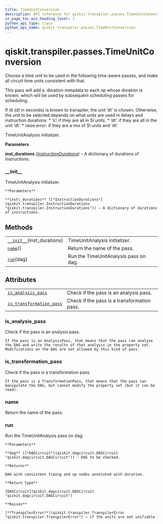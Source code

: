 ```yaml
---
title: TimeUnitConversion
description: API reference for qiskit.transpiler.passes.TimeUnitConversion
in_page_toc_min_heading_level: 1
python_api_type: class
python_api_name: qiskit.transpiler.passes.TimeUnitConversion
---
```


# qiskit.transpiler.passes.TimeUnitConversion

<Class id="qiskit.transpiler.passes.TimeUnitConversion" isDedicatedPage={true} github="https://github.com/qiskit/qiskit/tree/stable/0.18/qiskit/transpiler/passes/scheduling/time_unit_conversion.py" signature="TimeUnitConversion(inst_durations)">
  Choose a time unit to be used in the following time-aware passes, and make all circuit time units consistent with that.

  This pass will add a .duration metadata to each op whose duration is known, which will be used by subsequent scheduling passes for scheduling.

  If dt (dt in seconds) is known to transpiler, the unit ‘dt’ is chosen. Otherwise, the unit to be selected depends on what units are used in delays and instruction durations: \* ‘s’: if they are all in SI units. \* ‘dt’: if they are all in the unit ‘dt’. \* raise error: if they are a mix of SI units and ‘dt’.

  TimeUnitAnalysis initializer.

  **Parameters**

  **inst\_durations** ([*InstructionDurations*](qiskit.transpiler.InstructionDurations "qiskit.transpiler.InstructionDurations")) – A dictionary of durations of instructions.

  ### \_\_init\_\_

  <Function id="qiskit.transpiler.passes.TimeUnitConversion.__init__" signature="__init__(inst_durations)">
    TimeUnitAnalysis initializer.

    **Parameters**

    **inst\_durations** ([*InstructionDurations*](qiskit.transpiler.InstructionDurations "qiskit.transpiler.InstructionDurations")) – A dictionary of durations of instructions.
  </Function>

  ## Methods

  |                                                                                                                                             |                                       |
  | ------------------------------------------------------------------------------------------------------------------------------------------- | ------------------------------------- |
  | [`__init__`](#qiskit.transpiler.passes.TimeUnitConversion.__init__ "qiskit.transpiler.passes.TimeUnitConversion.__init__")(inst\_durations) | TimeUnitAnalysis initializer.         |
  | [`name`](#qiskit.transpiler.passes.TimeUnitConversion.name "qiskit.transpiler.passes.TimeUnitConversion.name")()                            | Return the name of the pass.          |
  | [`run`](#qiskit.transpiler.passes.TimeUnitConversion.run "qiskit.transpiler.passes.TimeUnitConversion.run")(dag)                            | Run the TimeUnitAnalysis pass on dag. |

  ## Attributes

  |                                                                                                                                                                      |                                             |
  | -------------------------------------------------------------------------------------------------------------------------------------------------------------------- | ------------------------------------------- |
  | [`is_analysis_pass`](#qiskit.transpiler.passes.TimeUnitConversion.is_analysis_pass "qiskit.transpiler.passes.TimeUnitConversion.is_analysis_pass")                   | Check if the pass is an analysis pass.      |
  | [`is_transformation_pass`](#qiskit.transpiler.passes.TimeUnitConversion.is_transformation_pass "qiskit.transpiler.passes.TimeUnitConversion.is_transformation_pass") | Check if the pass is a transformation pass. |

  ### is\_analysis\_pass

  <Function id="qiskit.transpiler.passes.TimeUnitConversion.is_analysis_pass" signature="property is_analysis_pass">
    Check if the pass is an analysis pass.

    If the pass is an AnalysisPass, that means that the pass can analyze the DAG and write the results of that analysis in the property set. Modifications on the DAG are not allowed by this kind of pass.
  </Function>

  ### is\_transformation\_pass

  <Function id="qiskit.transpiler.passes.TimeUnitConversion.is_transformation_pass" signature="property is_transformation_pass">
    Check if the pass is a transformation pass.

    If the pass is a TransformationPass, that means that the pass can manipulate the DAG, but cannot modify the property set (but it can be read).
  </Function>

  ### name

  <Function id="qiskit.transpiler.passes.TimeUnitConversion.name" signature="name()">
    Return the name of the pass.
  </Function>

  ### run

  <Function id="qiskit.transpiler.passes.TimeUnitConversion.run" signature="run(dag)">
    Run the TimeUnitAnalysis pass on dag.

    **Parameters**

    **dag** ([*DAGCircuit*](qiskit.dagcircuit.DAGCircuit "qiskit.dagcircuit.DAGCircuit")) – DAG to be checked.

    **Returns**

    DAG with consistent timing and op nodes annotated with duration.

    **Return type**

    [DAGCircuit](qiskit.dagcircuit.DAGCircuit "qiskit.dagcircuit.DAGCircuit")

    **Raises**

    [**TranspilerError**](qiskit.transpiler.TranspilerError "qiskit.transpiler.TranspilerError") – if the units are not unifiable
  </Function>
</Class>

